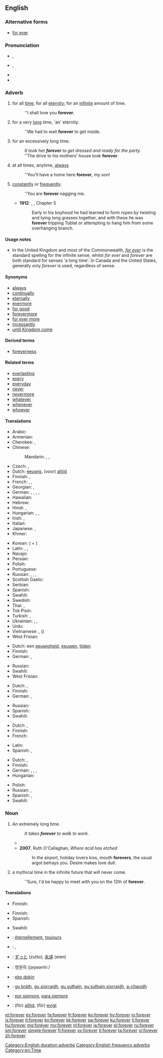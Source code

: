 ==English==

===Alternative forms===
* [[for ever]]

===Pronunciation===
* {{a|RP}} {{IPA|/fəɹˈɛvə/}}, {{X-SAMPA|/f@r"Ev@/}}
* {{a|GenAm}} {{IPA|/fəɹˈɛvɚ/}}, {{X-SAMPA|/f@r"Ev@`/}}
* {{audio|en-us-forever.ogg|Audio (US)}}
* {{rhymes|ɛvə(r)}}

===Adverb===
{{en-adv|-}}

# {{context|duration}} for all [[time]], for all [[eternity]]; for an [[infinite]] amount of time.
#: ''I shall love you '''forever'''.
# {{context|duration|colloquial}} for a very [[long]] time, 'an' eternity.
#: ''We had to wait '''forever''' to get inside.
# {{context|duration|colloquial}} for an excessively long time.
#: ''It took her '''forever''' to get dressed and ready for the party.''
#: ''The drive to his mothers' house took '''forever'''.
# at all times, anytime, [[always]]
#: ''You'll have a home here '''forever''', my son!
# {{context|frequency}} [[constantly]] or [[frequently]].
#: ''You are '''forever''' nagging me.
#* '''1912''': {{w|Edgar Rice Burroughs}}, {{w|Tarzan of the Apes}}, Chapter 5
#*: Early in his boyhood he had learned to form ropes by twisting and tying long grasses together, and with these he was '''forever''' tripping Tublat or attempting to hang him from some overhanging branch.

====Usage notes====
* In the United Kingdom and most of the Commonwealth, ''[[for ever]]'' is the standard spelling for the infinite sense, whilst ''for ever'' and ''forever'' are both standard for senses 'a long time'. In Canada and the United States, generally only ''forever'' is used, regardless of sense.

====Synonyms====
{{checksense}}
* [[always]]
* [[continually]]
* [[eternally]]
* [[evermore]]
* [[for good]]
* [[forevermore]]
* [[for ever more]]
* [[incessantly]]
* [[until Kingdom come]]

====Derived terms====
* [[foreverness]]

====Related terms====
* [[everlasting]]
* [[every]]
* [[everyday]]
* [[never]]
* [[nevermore]]
* [[whatever]]
* [[whenever]]
* [[whoever]]

====Translations====
{{trans-top|for all time, for all eternity; for an infinite amount of time}}
* Arabic: {{t-|ar|إلى الأبد|tr='ílaa al-'ábad|sc=Arab}}
* Armenian: {{t-|hy|ընդմիշտ|tr=ëndmišt|sc=Armn}}
* Cherokee: {{t-|chr|ᎢᎪᎯᏛ|tr=i-go-hi-dv|sc=Cher}}, {{t-|chr|ᎢᎪᎯᏓᏊᎨᏒ|tr=igohidaquugesv|sc=Cher}}
* Chinese:
*: Mandarin: {{t|zh|永久|tr=yǒngjiǔ|sc=Hani}}, {{t|zh|永遠|sc=Hani}}, {{t|zh|永远|tr=yǒngyuǎn|sc=Hani}}
* Czech: {{t-|cs|navždy}}, {{t-|cs|na věky}}
* Dutch: [[eeuwig]], (voor) [[altijd]]
* Finnish: {{t-|fi|ikuisesti}}, {{t-|fi|ikiajoiksi}}
* French: {{t+|fr|à jamais}}, {{t+|fr|toujours}}, {{t+|fr|pour toujours}}
* Georgian: {{t-|ka|მუდამ|sc=Geor}}, {{t-|ka|სამუდამოდ|sc=Geor}}
* German: {{t+|de|für immer}}, {{t+|de|ewig}}, {{t-|de|unaufhörlich}}, {{t+|de|auf}} {{t+|de|immer}},  {{t-|de|für eger}}
* Hawaiian: {{tø|haw|mau loa}}
* Hebrew: {{t|he|לנצח|tr=lanétsaḥ|sc=Hebr}}
* Hindi: {{t-|hi|हमेशा के लिए|tr=hameśā ke li'e|sc=Deva}}, {{t-|hi|कभी के लिए|tr=kabhī ke li'e|sc=Deva}}
* Hungarian: {{t+|hu|örökre}},  {{t+|hu|örökké}},  {{t-|hu|mindörökké}}
* Irish: {{t-|ga|go bráth|xs=Irish}}, {{t-|ga|go deo|xs=Irish}}
* Italian: {{t-|it|per sempre}}
* Japanese: {{t+|ja|永久|tr=えいきゅうに, eikyū-ni|alt=永久に|sc=Jpan}}, {{t+|ja|永遠|tr=えいえんに, eien-ni|alt=永遠に|sc=Jpan}}
* Khmer: {{t+|km|រហូត|tr=rahoat|sc=Khmr|xs=Khmer}}
{{trans-mid}}
* Korean: {{t+|ko|영원|tr=yeongwon-hi|alt=영원히|sc=Hang}} ({{t+|ko|永遠|sc=Hang}} + {{t+|ko|히|sc=Hang}})
* Latin: {{t-|la|in perpetuum}}, {{t-|la|in omne tempus}}, {{t-|la|perpetuum}}
* Navajo: {{tø|nv|hoolʼáágóó}}
* Persian: {{t-|fa|برای همیشه|tr=barâ-ye hamiše|sc=fa-Arab}}
* Polish: {{t-|pl|na zawsze}}
* Portuguese: {{t-|pt|para sempre}}
* Russian: {{t+|ru|вечно|tr=véčno}}, {{t+|ru|всегда|tr=vsegdá}}, {{t+|ru|навсегда|tr=navsegdá}}, {{t+|ru|навеки|tr=navéki}}
* Scottish Gaelic: {{t-|gd|gu bràth|xs=Scottish Gaelic}}
* Serbian: {{t|sr|заувек|tr=zaubek|sc=Cyrl}}
* Spanish: {{t-|es|para siempre}}
* Swahili: {{t+|sw|milele|xs=Swahili}}
* Swedish: {{t-|sv|för alltid}}
* Thai: {{t-|th|ตลอดไป|tr=dtà-lòt-bpai|sc=Thai}}, {{t-|th|นิรันดร์|tr=ní-ran|sc=Thai}}
* Tok Pisin: {{t-|tpi|oltaim}}
* Turkish: {{t-|tr|sonsuza kadar}}, {{t-|tr|sonsuza dek}}
* Ukrainian: {{t-|uk|назавжди|tr=nazávždy, nazavždý|sc=Cyrl}}, {{t-|uk|навік|tr=navík|sc=Cyrl}}, {{t-|uk|вічно|tr=víčno|sc=Cyrl}}
* Urdu: {{t-|ur|ہمیشہ کے لئے|tr=hameśā ke li'e|sc=ur-Arab}}
* Vietnamese: {{t+|vi|mãi mãi}}, {{t+|vi|vĩnh viễn}} ({{t-|vi|永遠}})
* West Frisian: {{t-|fy|ivich|xs=West Frisian}}
{{trans-bottom}}

{{trans-top|''(colloquially)'' for a very long time}}
* Dutch: een [[eeuwigheid]], [[eeuwen]], [[tijden]] {{p}}
* Finnish: {{t-|fi|ikuisuus|alt=ikuisuuden}}
* German: {{t+|de|ewig}}, {{t+|de|für immer}}
{{trans-mid}}
* Russian: {{t-|ru|целую вечность|tr=céluju véčnost'}}
* Swahili: {{t+|sw|milele|xs=Swahili}}
* West Frisian: {{t-|fy|ivich|xs=West Frisian}}
{{trans-bottom}}

{{trans-top|''(colloquially)'' for an excessively long time}}
* Dutch: {{t+|nl|eeuwig}}, {{t+|nl|eindeloos}}
* Finnish: {{t-|fi|ikuisuus|alt=ikuisuuden}}
* German: {{t+|de|ewig}}, {{t+|de|für immer}}
{{trans-mid}}
* Russian: {{t-|ru|целую вечность|tr=céluju véčnost'}}
* Spanish: {{t-|es|por siempre}}
* Swahili: {{t+|sw|milele|xs=Swahili}}
{{trans-bottom}}

{{trans-top|at all times, anytime, allways}}
* Dutch: {{t+|nl|steeds}}, {{t+|nl|altijd}}
* Finnish: {{t+|fi|aina}}
* French: {{t+|fr|toujours}}
{{trans-mid}}
* Latin: {{t+|la|semper}}
* Spanish: {{t-|es|para siempre}}, {{t+|es|siempre}}
{{trans-bottom}}

{{trans-top|''(colloquially)'' constantly or frequently}}
* Dutch: {{t-|nl|steed}}, {{t+|nl|altijd}}
* Finnish: {{t+|fi|aina}}
* German: {{t+|de|ewig}}, {{t+|de|ständig}}, {{t-|de|unaufhörlich}}, {{t-|de|andauernd}}
* Hungarian: {{t+|hu|örökké}}
{{trans-mid}}
* Polish: {{t-|pl|cały czas|m}}
* Russian: {{t+|ru|вечно|tr=véčno}}, {{t+|ru|постоянно|sc=Cyrl|tr=postojánno}}
* Spanish: {{t-|es|constantemente}}, {{t-|es|sin cesar}}
* Swahili: {{t+|sw|milele|xs=Swahili}}
{{trans-bottom}}

===Noun===
{{en-noun}}

# An extremely long time.
#: ''It takes '''forever''' to walk to work.''
#* {{quote-journal|date=September|year=2001|vol=225|issue=36|page=12|title=The Braves' last stand|author=Michael Knisley|journal=Sporting News|passage=It's been a fortnight of '''forevers''' since the Braves could count on a late-game comeback.}}
#* '''2007''', Ruth O'Callaghan, ''Where acid has etched''
#*: In the airport, holiday lovers kiss, mouth '''forevers''', the usual argot betrays you. Desire makes love dull.
# {{colloquial}} a mythical time in the infinite future that will never come.
#: ''Sure, I'd be happy to meet with you on the 12th of '''forever'''.

====Translations====
{{trans-top|extremeley long time}}
* Finnish: {{t-|fi|ikuisuus}}
{{trans-mid}}
{{trans-bottom}}

{{trans-top|mythical time in the infinite future}}
* Finnish: {{t+|fi|iäisyys}}
* Spanish: {{t+|es|eternidad}}
{{trans-mid}}
* Swahili: {{t+|sw|milele|xs=Swahili}}
{{trans-bottom}}

{{checktrans-top}}
* {{ttbc|fr}}: [[éternellement]], [[toujours]]
* {{ttbc|he}}: {{t-|he|לעד|tr=la'ad}}, {{t-|he|לנצח|tr=laneitzach}}
* {{ttbc|ja}}: [[ずっと]] (zutto); [[永遠]] (eien)
* {{ttbc|ko}}: 영원히 /jɜŋwənhiː/
{{trans-mid}}
* {{ttbc|na}}: [[eko dokin]]
* {{ttbc|gd}}: [[gu bràth]], [[gu sìorraidh]], [[gu suthain]], [[gu suthain sìorraidh]], [[a-chaoidh]]
* {{ttbc|es}}: [[por siempre]], [[para siempre]]
* {{ttbc|sv}}: (för) [[alltid]], (för) [[evigt]]
{{trans-bottom}}

[[Category:English duration adverbs]]
[[Category:English frequency adverbs]]
[[Category:en:Time]]

[[et:forever]]
[[es:forever]]
[[fa:forever]]
[[fr:forever]]
[[ko:forever]]
[[hy:forever]]
[[io:forever]]
[[is:forever]]
[[it:forever]]
[[kn:forever]]
[[kk:forever]]
[[sw:forever]]
[[ku:forever]]
[[li:forever]]
[[hu:forever]]
[[mg:forever]]
[[my:forever]]
[[nl:forever]]
[[ja:forever]]
[[pl:forever]]
[[ru:forever]]
[[sm:forever]]
[[simple:forever]]
[[fi:forever]]
[[sv:forever]]
[[tl:forever]]
[[ta:forever]]
[[vi:forever]]
[[zh:forever]]